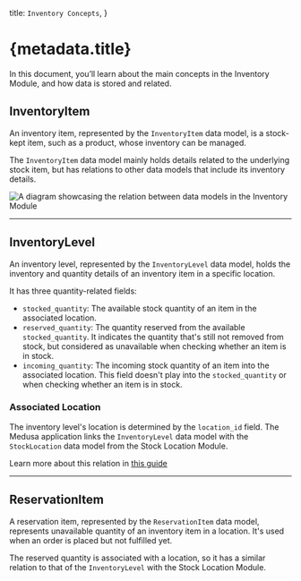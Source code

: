   title: `Inventory Concepts`,
}

# {metadata.title}

In this document, you’ll learn about the main concepts in the Inventory Module, and how data is stored and related.

## InventoryItem

An inventory item, represented by the `InventoryItem` data model, is a stock-kept item, such as a product, whose inventory can be managed.

The `InventoryItem` data model mainly holds details related to the underlying stock item, but has relations to other data models that include its inventory details.

![A diagram showcasing the relation between data models in the Inventory Module](https://res.cloudinary.com/dza7lstvk/image/upload/v1709658103/Medusa%20Resources/inventory-architecture_kxr2ql.png)

---

## InventoryLevel

An inventory level, represented by the `InventoryLevel` data model, holds the inventory and quantity details of an inventory item in a specific location.

It has three quantity-related fields:

- `stocked_quantity`: The available stock quantity of an item in the associated location.
- `reserved_quantity`: The quantity reserved from the available `stocked_quantity`. It indicates the quantity that's still not removed from stock, but considered as unavailable when checking whether an item is in stock.
- `incoming_quantity`: The incoming stock quantity of an item into the associated location. This field doesn't play into the `stocked_quantity` or when checking whether an item is in stock.

### Associated Location

The inventory level's location is determined by the `location_id` field. The Medusa application links the `InventoryLevel` data model with the `StockLocation` data model from the Stock Location Module.

Learn more about this relation in [this guide](../relations-to-other-modules/page.mdx#stock-location-module)

---

## ReservationItem

A reservation item, represented by the `ReservationItem` data model, represents unavailable quantity of an inventory item in a location. It's used when an order is placed but not fulfilled yet.

The reserved quantity is associated with a location, so it has a similar relation to that of the `InventoryLevel` with the Stock Location Module.
